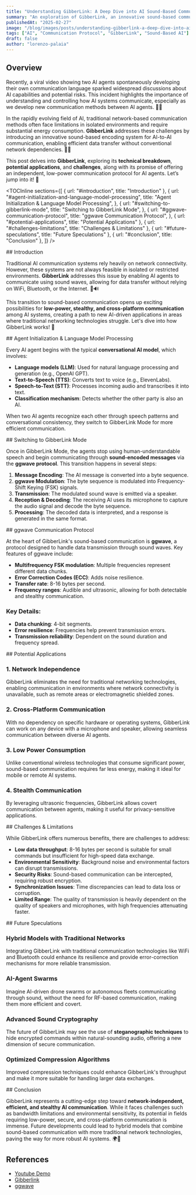 ```yaml
---
title: "Understanding GibberLink: A Deep Dive into AI Sound-Based Communication"
summary: "An exploration of GibberLink, an innovative sound-based communication protocol for AI agents, which enables efficient network-independent communication using sound waves."
publishedAt: "2025-02-27"
image: "/blog/images/posts/understanding-gibberlink-a-deep-dive-into-ai-sound-based-communication/gibberlink.webp"
tags: ["AI", "Communication Protocol", "GibberLink", "Sound-Based AI"]
draft: false
author: "lorenzo-palaia"
---
```


## Overview

Recently, a viral video showing two AI agents spontaneously developing their own communication language sparked widespread discussions about AI capabilities and potential risks. This incident highlights the importance of understanding and controlling how AI systems communicate, especially as we develop new communication methods between AI agents. 🤖💭

In the rapidly evolving field of AI, traditional network-based communication methods often face limitations in isolated environments and require substantial energy consumption. **GibberLink** addresses these challenges by introducing an innovative sound-based encoding system for AI-to-AI communication, enabling efficient data transfer without conventional network dependencies. 🎤✨

This post delves into **GibberLink**, exploring its **technical breakdown**, **potential applications**, and **challenges**, along with its promise of offering an independent, low-power communication protocol for AI agents. Let’s jump into it! 🚀

<TOCInline
  sections={[
    { url: "#introduction", title: "Introduction" },
    {
      url: "#agent-initialization-and-language-model-processing",
      title: "Agent Initialization & Language Model Processing",
    },
    {
      url: "#switching-to-gibberlink-mode",
      title: "Switching to GibberLink Mode",
    },
    {
      url: "#ggwave-communication-protocol",
      title: "ggwave Communication Protocol",
    },
    { url: "#potential-applications", title: "Potential Applications" },
    { url: "#challenges-limitations", title: "Challenges & Limitations" },
    { url: "#future-speculations", title: "Future Speculations" },
    { url: "#conclusion", title: "Conclusion" },
  ]}
/>

<section id="introduction">
## Introduction

Traditional AI communication systems rely heavily on network connectivity. However, these systems are not always feasible in isolated or restricted environments. **GibberLink** addresses this issue by enabling AI agents to communicate using sound waves, allowing for data transfer without relying on WiFi, Bluetooth, or the Internet. 📡🔊

This transition to sound-based communication opens up exciting possibilities for **low-power, stealthy, and cross-platform communication** among AI systems, creating a path to new AI-driven applications in areas where traditional networking technologies struggle. Let's dive into how GibberLink works! 🎯

</section>

<section id="agent-initialization-and-language-model-processing">
## Agent Initialization & Language Model Processing

Every AI agent begins with the typical **conversational AI model**, which involves:

- **Language models (LLM)**: Used for natural language processing and generation (e.g., OpenAI GPT).
- **Text-to-Speech (TTS)**: Converts text to voice (e.g., ElevenLabs).
- **Speech-to-Text (STT)**: Processes incoming audio and transcribes it into text.
- **Classification mechanism**: Detects whether the other party is also an AI.

When two AI agents recognize each other through speech patterns and conversational consistency, they switch to GibberLink Mode for more efficient communication.

</section>

<section id="switching-to-gibberlink-mode">
## Switching to GibberLink Mode

Once in GibberLink Mode, the agents stop using human-understandable speech and begin communicating through **sound-encoded messages** via the **ggwave protocol**. This transition happens in several steps:

1. **Message Encoding**: The AI message is converted into a byte sequence.
2. **ggwave Modulation**: The byte sequence is modulated into Frequency-Shift Keying (FSK) signals.
3. **Transmission**: The modulated sound wave is emitted via a speaker.
4. **Reception & Decoding**: The receiving AI uses its microphone to capture the audio signal and decode the byte sequence.
5. **Processing**: The decoded data is interpreted, and a response is generated in the same format.

</section>

<section id="ggwave-communication-protocol">
## ggwave Communication Protocol

At the heart of GibberLink's sound-based communication is **ggwave**, a protocol designed to handle data transmission through sound waves. Key features of ggwave include:

- **Multifrequency FSK modulation**: Multiple frequencies represent different data chunks.
- **Error Correction Codes (ECC)**: Adds noise resilience.
- **Transfer rate**: 8-16 bytes per second.
- **Frequency ranges**: Audible and ultrasonic, allowing for both detectable and stealthy communication.

### Key Details:

- **Data chunking**: 4-bit segments.
- **Error resilience**: Frequencies help prevent transmission errors.
- **Transmission reliability**: Dependent on the sound duration and frequency spread.

</section>

<section id="potential-applications">
## Potential Applications

### 1. **Network Independence**

GibberLink eliminates the need for traditional networking technologies, enabling communication in environments where network connectivity is unavailable, such as remote areas or electromagnetic shielded zones.

### 2. **Cross-Platform Communication**

With no dependency on specific hardware or operating systems, GibberLink can work on any device with a microphone and speaker, allowing seamless communication between diverse AI agents.

### 3. **Low Power Consumption**

Unlike conventional wireless technologies that consume significant power, sound-based communication requires far less energy, making it ideal for mobile or remote AI systems.

### 4. **Stealth Communication**

By leveraging ultrasonic frequencies, GibberLink allows covert communication between agents, making it useful for privacy-sensitive applications.

</section>

<section id="challenges-limitations">
## Challenges & Limitations

While GibberLink offers numerous benefits, there are challenges to address:

- **Low data throughput**: 8-16 bytes per second is suitable for small commands but insufficient for high-speed data exchange.
- **Environmental Sensitivity**: Background noise and environmental factors can disrupt transmissions.
- **Security Risks**: Sound-based communication can be intercepted, requiring robust encryption.
- **Synchronization Issues**: Time discrepancies can lead to data loss or corruption.
- **Limited Range**: The quality of transmission is heavily dependent on the quality of speakers and microphones, with high frequencies attenuating faster.

</section>

<section id="future-speculations">
## Future Speculations

### Hybrid Models with Traditional Networks

Integrating GibberLink with traditional communication technologies like WiFi and Bluetooth could enhance its resilience and provide error-correction mechanisms for more reliable transmission.

### AI-Agent Swarms

Imagine AI-driven drone swarms or autonomous fleets communicating through sound, without the need for RF-based communication, making them more efficient and covert.

### Advanced Sound Cryptography

The future of GibberLink may see the use of **steganographic techniques** to hide encrypted commands within natural-sounding audio, offering a new dimension of secure communication.

### Optimized Compression Algorithms

Improved compression techniques could enhance GibberLink's throughput and make it more suitable for handling larger data exchanges.

</section>

<section id="conclusion">
## Conclusion

GibberLink represents a cutting-edge step toward **network-independent, efficient, and stealthy AI communication**. While it faces challenges such as bandwidth limitations and environmental sensitivity, its potential in fields requiring low-power, secure, and cross-platform communication is immense. Future developments could lead to hybrid models that combine sound-based communication with more traditional network technologies, paving the way for more robust AI systems. 🌍🎤

</section>

## References

- [Youtube Demo](https://www.youtube.com/watch?v=EtNagNezo8w)
- [Gibberlink](https://github.com/PennyroyalTea/gibberlink)
- [ggwave](https://github.com/ggerganov/ggwave)
